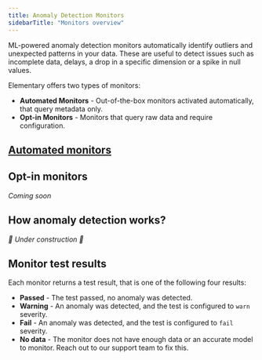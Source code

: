 ```yaml
---
title: Anomaly Detection Monitors
sidebarTitle: "Monitors overview"
---
```


<Snippet file="cloud/cloud-feature-tag.mdx" />

ML-powered anomaly detection monitors automatically identify outliers and unexpected patterns in your data.
These are useful to detect issues such as incomplete data, delays, a drop in a specific dimension or a spike in null values.

Elementary offers two types of monitors: 

- **Automated Monitors** - Out-of-the-box monitors activated automatically, that query metadata only. 
- **Opt-in Monitors** - Monitors that query raw data and require configuration.

## [Automated monitors](/features/anomaly-detection/automated-monitors)

<Snippet file="cloud/features/anomaly-detection/automated-monitors-intro.mdx" />

<Snippet file="cloud/features/anomaly-detection/automated-monitors-cards.mdx" />

## Opt-in monitors

_Coming soon_

## How anomaly detection works?

_🚧 Under construction 🚧_

## Monitor test results

Each monitor returns a test result, that is one of the following four results:

- **Passed** - The test passed, no anomaly was detected.
- **Warning** - An anomaly was detected, and the test is configured to `warn` severity.
- **Fail** - An anomaly was detected, and the test is configured to `fail` severity.
- **No data** - The monitor does not have enough data or an accurate model to monitor. Reach out to our support team to fix this.